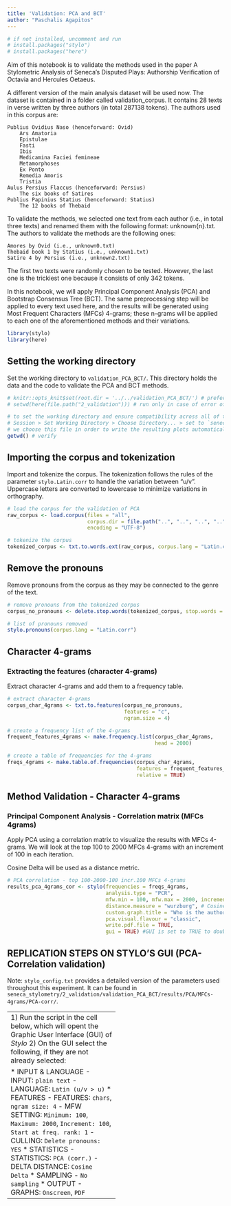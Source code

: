 ```yaml
---
title: 'Validation: PCA and BCT'
author: "Paschalis Agapitos"
---
```


```r
# if not installed, uncomment and run
# install.packages("stylo")
# install.packages("here")
```
Aim of this notebook is to validate the methods used in the paper A Stylometric Analysis of Seneca's Disputed Plays: Authorship Verification of Octavia and Hercules Oetaeus.

A different version of the main analysis dataset will be used now. The dataset is contained in a folder called validation_corpus. It contains 28 texts in verse written by three authors (in total 287138 tokens). The authors used in this corpus are:

    Publius Ovidius Naso (henceforward: Ovid)
        Ars Amatoria
        Epistulae
        Fasti
        Ibis
        Medicamina Faciei femineae
        Metamorphoses
        Ex Ponto
        Remedia Amoris
        Tristia
    Aulus Persius Flaccus (henceforward: Persius)
        The six books of Satires
    Publius Papinius Statius (henceforward: Statius)
        The 12 books of Thebaid

To validate the methods, we selected one text from each author (i.e., in total three texts) and renamed them with the following format: unknown{n}.txt. The authors to validate the methods are the following ones:

    Amores by Ovid (i.e., unknown0.txt)
    Thebaid book 1 by Statius (i.e., unknown1.txt)
    Satire 4 by Persius (i.e., unknown2.txt)

The first two texts were randomly chosen to be tested. However, the last one is the trickiest one because it consists of only 342 tokens.

In this notebook, we will apply Principal Component Analysis (PCA) and Bootstrap Consensus Tree (BCT). The same preprocessing step will be applied to every text used here, and the results will be generated using Most Frequent Characters (MFCs) 4-grams; these n-grams will be applied to each one of the aforementioned methods and their variations.

```r
library(stylo)
library(here)
```

## Setting the working directory

Set the working directory to `validation_PCA_BCT/`. This directory holds the data and the code to validate the PCA and BCT methods.

```r
# knitr::opts_knit$set(root.dir = '../../validation_PCA_BCT/') # preferable for R notebook chunks
# setwd(here(file.path("2_validation"))) # run only in case of error of the previous line

# to set the working directory and ensure compatibility across all of the operating systems:
# Session > Set Working Directory > Choose Directory... > set to `seneca_stylometry/2_validation/validation_PCA_BCT/results/PCA/MFCs-4grams/PCA-corr/`
# we choose this file in order to write the resulting plots automatically there
getwd() # verify
```

## Importing the corpus and tokenization
Import and tokenize the corpus. The tokenization follows the rules of the parameter `stylo.Latin.corr` to handle the variation between "u/v". Uppercase letters are converted to lowercase to minimize variations in orthography.
```r
# load the corpus for the validation of PCA
raw_corpus <- load.corpus(files = "all", 
                          corpus.dir = file.path("..", "..", "..", "..", "..", "validation_corpora", "validation_corpus_PCA"), 
                          encoding = "UTF-8")

# tokenize the corpus
tokenized_corpus <- txt.to.words.ext(raw_corpus, corpus.lang = "Latin.corr", preserve.case = FALSE)
```

## Remove the pronouns
Remove pronouns from the corpus as they may be connected to the genre of the text.
```r
# remove pronouns from the tokenized corpus
corpus_no_pronouns <- delete.stop.words(tokenized_corpus, stop.words = stylo.pronouns(corpus.lang = "Latin.corr"))

# list of pronouns removed
stylo.pronouns(corpus.lang = "Latin.corr")
```

## Character 4-grams

### Extracting the features (character 4-grams)
Extract character 4-grams and add them to a frequency table.
```r
# extract character 4-grams
corpus_char_4grams <- txt.to.features(corpus_no_pronouns, 
                                      features = "c", 
                                      ngram.size = 4)

# create a frequency list of the 4-grams
frequent_features_4grams <- make.frequency.list(corpus_char_4grams, 
                                                head = 2000)

# create a table of frequencies for the 4-grams
freqs_4grams <- make.table.of.frequencies(corpus_char_4grams, 
                                          features = frequent_features_4grams, 
                                          relative = TRUE)
```

## Method Validation - Character 4-grams

### Principal Component Analysis - Correlation matrix (MFCs 4grams)

Apply PCA using a correlation matrix to visualize the results with MFCs 4-grams. We will look at the top 100 to 2000 MFCs 4-grams with an increment of 100 in each iteration.

Cosine Delta will be used as a distance metric.

```r
# PCA correlation - top 100-2000-100 incr.100 MFCs 4-grams
results_pca_4grams_cor <- stylo(frequencies = freqs_4grams, 
                                analysis.type = "PCR",
                                mfw.min = 100, mfw.max = 2000, increment = 100, 
                                distance.measure = "wurzburg", # Cosine Delta
                                custom.graph.title = "Who is the author?", 
                                pca.visual.flavour = "classic", 
                                write.pdf.file = TRUE, 
                                gui = TRUE) #GUI is set to TRUE to double check the parameters. In principle no additional change should be implemented. Hit "OK" and the results will be displayed after the PCA is done.
```
## REPLICATION STEPS ON STYLO'S GUI (PCA-Correlation validation)

Note: `stylo_config.txt` provides a detailed version of the parameters used throughout this experiment. It can be found in `seneca_stylometry/2_validation/validation_PCA_BCT/results/PCA/MFCs-4grams/PCA-corr/`.

-----------------------------------
1) Run the script in the cell below, which will opent the Graphic User Interface (GUI) of *Stylo*
2) On the GUI select the following, if they are not already selected:

* INPUT & LANGUAGE
  - INPUT: `plain text` 
  - LANGUAGE: `Latin (u/v > u)`
* FEATURES
  - FEATURES: `chars`, `ngram size: 4`
  - MFW SETTING: `Minimum: 100`, `Maximum: 2000`, `Increment: 100`, `Start at freq. rank: 1`
  - CULLING: `Delete pronouns: YES`
* STATISTICS
  - STATISTICS: `PCA (corr.)`
  - DELTA DISTANCE: `Cosine Delta`
* SAMPLING
  - `No sampling`
* OUTPUT
  - GRAPHS: `Onscreen`, `PDF`
  
-----------------------------------